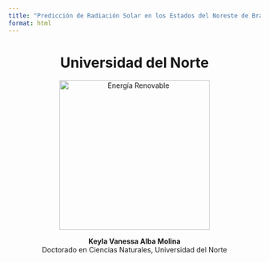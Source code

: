 ---
title: "Predicción de Radiación Solar en los Estados del Noreste de Brasil Utilizando Técnicas Híbridas Basadas en Transformada Wavelet Discreta, ARIMA y Redes Neuronales Artificiales (ANN)"
format: html
---

<div style="text-align: center;">

  <h1>Universidad del Norte</h1>

  <img src="figures/renovable.jpg" alt="Energía Renovable" width="300"/>

  <p><strong>Keyla Vanessa Alba Molina</strong><br>
  Doctorado en Ciencias Naturales, Universidad del Norte</p>

</div>


